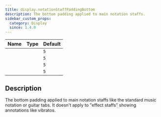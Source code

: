 ```yaml
---
title: display.notationStaffPaddingBottom
description: The bottom padding applied to main notation staffs.
sidebar_custom_props:
  category: Display
  since: 1.4.0
---
```


<SinceBadge since="1.4.0" />

<table className="table table-striped table-condensed type-table">
    <thead>
        <tr>
          <th>Name</th>
          <th>Type</th>
          <th>Default</th>
        </tr>
    </thead>
    <tbody>
        <tr>
          <td><CodeBadge type="js" name="display.notationStaffPaddingBottom" /></td>
          <td><CodeBadge type="js" name="number" /></td>
          <td><code>5</code></td>
        </tr>
        <tr>
          <td><CodeBadge type="json" name="display.notationStaffPaddingBottom" /></td>
          <td><CodeBadge type="json" name="number" /></td>
          <td><code>5</code></td>
        </tr>
        <tr>
          <td><CodeBadge type="net" name="Display.NotationStaffPaddingBottom" /></td>
          <td><CodeBadge type="net" name="double" /></td>
          <td><code>5</code></td>
        </tr>
        <tr>
          <td><CodeBadge type="android" name="display.notationStaffPaddingBottom" /></td>
          <td><CodeBadge type="android" name="Double" /></td>
          <td><code>5</code></td>
        </tr>
    </tbody>
</table>

## Description
The bottom padding applied to main notation staffs like the standard music notation or guitar tabs.
It doesn't apply to "effect staffs" showing annotations like vibratos.
